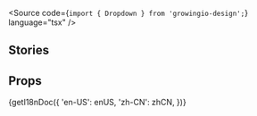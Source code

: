 
<Meta of={DropdownStories} />

<Title>
  <FormattedMessage id="dropdown-docs-title" />
</Title>
<p>
  <FormattedMessage id="dropdown-docs-desc" />
</p>

<Source code={`import { Dropdown } from 'growingio-design';`} language="tsx" />

## Stories

<h3 id="basic">
  <FormattedMessage id="dropdown-docs-basic-title" />
</h3>
<p>
  <FormattedMessage id="dropdown-docs-basic-desc" />
</p>
<Canvas of={DropdownStories.Basic} />

<h3 id="position">
  <FormattedMessage id="dropdown-docs-position-title" />
</h3>
<p>
  <FormattedMessage id="dropdown-docs-position-desc" />
</p>
<Canvas of={DropdownStories.Position} />

<h3 id="extra">
  <FormattedMessage id="dropdown-docs-extra-title" />
</h3>
<p>
  <FormattedMessage id="dropdown-docs-extra-desc" />
</p>
<Canvas of={DropdownStories.Extra} />

<h3 id="trigger">
  <FormattedMessage id="dropdown-docs-trigger-title" />
</h3>
<p>
  <FormattedMessage id="dropdown-docs-trigger-desc" />
</p>
<Canvas of={DropdownStories.Trigger} />

<h3 id="button">
  <FormattedMessage id="dropdown-docs-button-title" />
</h3>
<p>
  <FormattedMessage id="dropdown-docs-button-desc" />
</p>
<Canvas of={DropdownStories.DropdownButton} />

<h3 id="sub-menu">
  <FormattedMessage id="dropdown-docs-sub-menu-title" />
</h3>
<p>
  <FormattedMessage id="dropdown-docs-sub-menu-desc" />
</p>
<Canvas of={DropdownStories.SubMenu} />

<h3 id="group-menu">
  <FormattedMessage id="dropdown-docs-group-menu-title" />
</h3>
<p>
  <FormattedMessage id="dropdown-docs-group-menu-desc" />
</p>
<Canvas of={DropdownStories.GroupMenu} />

<h3 id="right-click-menu">
  <FormattedMessage id="dropdown-docs-right-click-menu-title" />
</h3>
<p>
  <FormattedMessage id="dropdown-docs-right-click-menu-desc" />
</p>
<Canvas of={DropdownStories.RightClickMenu} />

<h3 id="controlled-visible">
  <FormattedMessage id="dropdown-docs-controlled-visible-title" />
</h3>
<p>
  <FormattedMessage id="dropdown-docs-controlled-visible-desc" />
</p>
<Canvas of={DropdownStories.ControlledVisible} />

## Props

<Markdown>
  {getI18nDoc({
    'en-US': enUS,
    'zh-CN': zhCN,
  })}
</Markdown>
